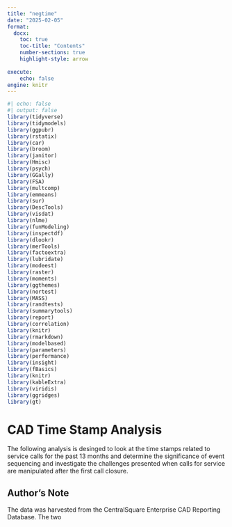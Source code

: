 ```yaml
---
title: "negtime"
date: "2025-02-05"
format:
  docx:
    toc: true
    toc-title: "Contents"
    number-sections: true
    highlight-style: arrow
    
execute:
    echo: false
engine: knitr
---
```


```r
#| echo: false
#| output: false
library(tidyverse)
library(tidymodels)
library(ggpubr)
library(rstatix)
library(car)
library(broom)
library(janitor)
library(Hmisc)
library(psych)
library(GGally)
library(FSA)
library(multcomp)
library(emmeans)
library(sur)
library(DescTools)
library(visdat)
library(nlme)
library(funModeling)
library(inspectdf)
library(dlookr)
library(merTools)
library(factoextra)
library(lubridate)
library(modeest)
library(raster)
library(moments)
library(ggthemes)
library(nortest)
library(MASS)
library(randtests)
library(summarytools)
library(report)
library(correlation)
library(knitr)
library(rmarkdown)
library(modelbased)
library(parameters)
library(performance)
library(insight)
library(fBasics)
library(knitr)
library(kableExtra)
library(viridis)
library(ggridges)
library(gt)
```

# CAD Time Stamp Analysis

The following analysis is desinged to look at the time stamps related to service calls for the past 13 months and determine the significance of event sequencing and investigate the challenges presented when calls for service are manipulated after the first call closure.

## Author's Note

The data was harvested from the CentralSquare Enterprise CAD Reporting Database. The two